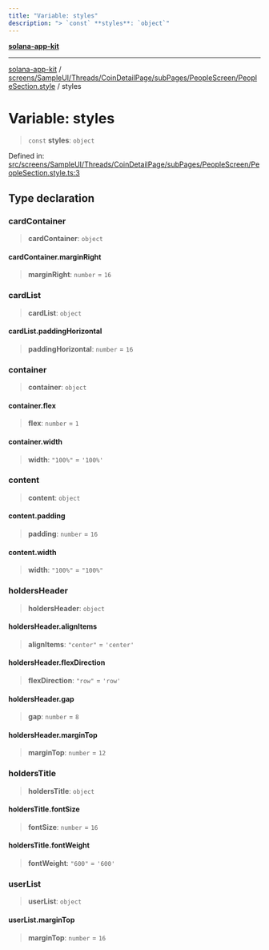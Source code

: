 ```yaml
---
title: "Variable: styles"
description: "> `const` **styles**: `object`"
---
```


[**solana-app-kit**](../../../../../../../../README.mdx)

***

[solana-app-kit](../../../../../../../../README.mdx) / [screens/SampleUI/Threads/CoinDetailPage/subPages/PeopleScreen/PeopleSection.style](../README.mdx) / styles

# Variable: styles

> `const` **styles**: `object`

Defined in: [src/screens/SampleUI/Threads/CoinDetailPage/subPages/PeopleScreen/PeopleSection.style.ts:3](https://github.com/SendArcade/solana-social-starter/blob/b27156124ee1831d644b1af765e8d55a2885cd4f/src/screens/SampleUI/Threads/CoinDetailPage/subPages/PeopleScreen/PeopleSection.style.ts#L3)

## Type declaration

### cardContainer

> **cardContainer**: `object`

#### cardContainer.marginRight

> **marginRight**: `number` = `16`

### cardList

> **cardList**: `object`

#### cardList.paddingHorizontal

> **paddingHorizontal**: `number` = `16`

### container

> **container**: `object`

#### container.flex

> **flex**: `number` = `1`

#### container.width

> **width**: `"100%"` = `'100%'`

### content

> **content**: `object`

#### content.padding

> **padding**: `number` = `16`

#### content.width

> **width**: `"100%"` = `"100%"`

### holdersHeader

> **holdersHeader**: `object`

#### holdersHeader.alignItems

> **alignItems**: `"center"` = `'center'`

#### holdersHeader.flexDirection

> **flexDirection**: `"row"` = `'row'`

#### holdersHeader.gap

> **gap**: `number` = `8`

#### holdersHeader.marginTop

> **marginTop**: `number` = `12`

### holdersTitle

> **holdersTitle**: `object`

#### holdersTitle.fontSize

> **fontSize**: `number` = `16`

#### holdersTitle.fontWeight

> **fontWeight**: `"600"` = `'600'`

### userList

> **userList**: `object`

#### userList.marginTop

> **marginTop**: `number` = `16`
